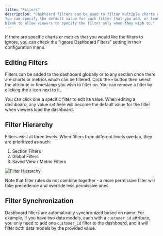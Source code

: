```yaml
---
title: "Filters"
description: "Dashboard filters can be used to filter multiple charts or metrics at once.
You can specify the default value for each filter that you add, or leave it
blank to allow viewers to specify the filter only when they wish to."
---
```


If there are specific charts or metrics that you would like the filters to ignore,
you can check the "Ignore Dashboard Filters" setting in their configuration menu.

## Editing Filters
Filters can be added to the dashboard globally or to any section once there are
charts or metrics which can be filtered. Click the `+` button then select the
attribute or timestamp you wish to filter on. You can remove a filter by clicking
the `X` icon next to it.

You can click one a specific filter to edit its value. When editing a dashboard,
any value set here will become the default value for the filter when viewers
load the dashboard.

## Filter Hierarchy
Filters exist at three levels. When filters from different levels overlap,
they are prioritized as such:

1. Section Filters
2. Global Filters
3. Saved View / Metric Filters

![Filter Hierarchy](/imgs/filter-hierarchy.png)

Note that filter rules do not combine together - a more permissive filter will
take precedence and override less permissive ones.

## Filter Synchronization
Dashboard filters are automatically synchronized based on name. For example, if
you have two data models, each with a `customer_id` attribute, you only need to
add one `customer_id` filter to the dashboard, and it will filter both data
models by the provided value.
